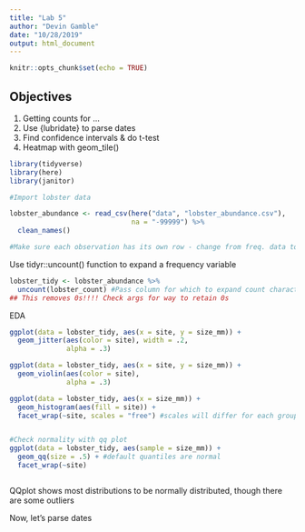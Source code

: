 ```yaml
---
title: "Lab 5"
author: "Devin Gamble"
date: "10/28/2019"
output: html_document
---
```


```r
knitr::opts_chunk$set(echo = TRUE)
```

## Objectives
1. Getting counts for ...
2. Use {lubridate} to parse dates
3. Find confidence intervals & do t-test
4. Heatmap with geom_tile()

```r
library(tidyverse)
library(here)
library(janitor)

```

```r
#Import lobster data

lobster_abundance <- read_csv(here("data", "lobster_abundance.csv"), 
                              na = "-99999") %>% 
  clean_names()

#Make sure each observation has its own row - change from freq. data to case data (tidy format)

```

Use tidyr::uncount() function to expand a frequency variable

```r
lobster_tidy <- lobster_abundance %>% 
  uncount(lobster_count) #Pass column for which to expand count characters - each obs. now has its own row - length of df is now larger
## This removes 0s!!!! Check args for way to retain 0s

```

EDA

```r
ggplot(data = lobster_tidy, aes(x = site, y = size_mm)) + 
  geom_jitter(aes(color = site), width = .2,
              alpha = .3)

ggplot(data = lobster_tidy, aes(x = site, y = size_mm)) + 
  geom_violin(aes(color = site), 
              alpha = .3)

ggplot(data = lobster_tidy, aes(x = size_mm)) + 
  geom_histogram(aes(fill = site)) +
  facet_wrap(~site, scales = "free") #scales will differ for each group, default is false


#Check normality with qq plot
ggplot(data = lobster_tidy, aes(sample = size_mm)) + 
  geom_qq(size = .5) + #default quantiles are normal
  facet_wrap(~site)



```

QQplot shows most distributions to be normally distributed, though there are some outliers  


Now, let's parse dates





